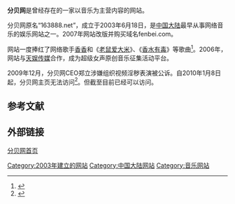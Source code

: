 '''分贝网'''是曾经存在的一家以音乐为主营内容的网站。

分贝网原名“163888.net”，成立于2003年6月18日，是[[中国大陆|中国大陆]]最早从事网络音乐的娱乐网站之一。2007年网站改版并购买域名fenbei.com。

网站一度捧红了网络歌手[[香香_(歌手)|香香]]和《[[老鼠爱大米|老鼠爱大米]]》、《[[香水有毒|香水有毒]]》等歌曲<ref>{{cite news|author=仇子明|title=投资网站曝染黄事件 上海贝尔600万美元“颗粒无收”|url=http://www.eeo.com.cn/eeo/jjgcb/2010/04/05/166697.shtml|accessdate=2015-02-08|newspaper=经济观察报|date=2010-04-02|deadurl=yes|archiveurl=https://web.archive.org/web/20150208160624/http://www.eeo.com.cn/eeo/jjgcb/2010/04/05/166697.shtml|archivedate=2015-02-08}}</ref>。2006年，网站与[[天娱传媒|天娱传媒]]合作，成为超级女声原创音乐征集活动平台。

2009年12月，分贝网CEO郑立涉嫌组织视频淫秽表演被公诉。自2010年1月8日起，分贝网主页无法访问<ref>{{cite news|author=杨萌|title=上海贝尔投资分贝网或损失近600万美元|url=http://tech.sina.com.cn/i/2010-05-19/11514206492.shtml|accessdate=2015-02-08|newspaper=证券日报|date=2010-05-19|archive-date=2017-05-17|archive-url=https://web.archive.org/web/20170517074831/http://tech.sina.com.cn/i/2010-05-19/11514206492.shtml|dead-url=no}}</ref>。但截至目前已经可以访问。

== 参考文献 ==
{{reflist}}

== 外部链接 ==
[http://www.fenbei.com 分贝网首页] {{Wayback|url=http://www.fenbei.com/ |date=20171012000804 }}
[[Category:2003年建立的网站|Category:2003年建立的网站]]
[[Category:中国大陆网站|Category:中国大陆网站]]
[[Category:音乐网站|Category:音乐网站]]